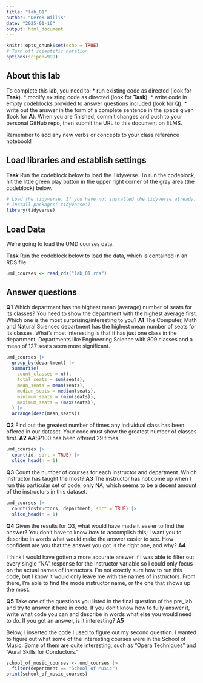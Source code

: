 ```yaml
---
title: "lab_01"
author: "Derek Willis"
date: "2025-01-16"
output: html_document
---
```


```r
knitr::opts_chunk$set(echo = TRUE)
# Turn off scientific notation
options(scipen=999)
```

## About this lab

To complete this lab, you need to: \* run existing code as directed (look for **Task**). \* modify existing code as directed (look for **Task**). \* write code in empty codeblocks provided to answer questions included (look for **Q**). \* write out the answer in the form of a complete sentence in the space given (look for **A**). When you are finished, commit changes and push to your personal GitHub repo, then submit the URL to this document on ELMS.

Remember to add any new verbs or concepts to your class reference notebook!

## Load libraries and establish settings

**Task** Run the codeblock below to load the Tidyverse. To run the codeblock, hit the little green play button in the upper right corner of the gray area (the codeblock) below.

```r
# Load the tidyverse. If you have not installed the tidyverse already, remove the # from the next line and run it first.  
# install.packages('tidyverse')
library(tidyverse)
```

## Load Data

We're going to load the UMD courses data.

**Task** Run the codeblock below to load the data, which is contained in an RDS file.

```r
umd_courses <- read_rds("lab_01.rds")
```

## Answer questions

**Q1** Which department has the highest mean (average) number of seats for its classes? You need to show the department with the highest average first. Which one is the most surprising/interesting to you? **A1**
The Computer, Math and Natural Sciences department has the highest mean number of seats for its classes. What's most interesting is that it has just one class in the department. Departments like Engineering Science with 809 classes and a mean of 127 seats seem more significant.
```r
umd_courses |>
  group_by(department) |>
  summarise(
    count_classes = n(),
    total_seats = sum(seats),
    mean_seats = mean(seats),
    median_seats = median(seats),
    minimum_seats = (min(seats)),
    maximum_seats = (max(seats)),
  ) |>
  arrange(desc(mean_seats)) 
```

**Q2** Find out the greatest number of times any individual class has been offered in our dataset. Your code must show the greatest number of classes first.
**A2**
AASP100 has been offered 29 times.
```r
umd_courses |>
  count(id, sort = TRUE) |>
  slice_head(n = 1)
```

**Q3** Count the number of courses for each instructor and department. Which instructor has taught the most?
**A3**
The instructor has not come up when I run this particular set of code, only NA, which seems to be a decent amount of the instructors in this dataset.
```r
umd_courses |>
  count(instructors, department, sort = TRUE) |>
  slice_head(n = 1)
```

**Q4** Given the results for Q3, what would have made it easier to find the answer? You don't have to know *how* to accomplish this; I want you to describe in words what would make the answer easier to see. How confident are you that the answer you got is the right one, and why? **A4**

I think I would have gotten a more accurate answer if I was able to filter out every single "NA" response for the instructor variable so I could only focus on the actual names of instructors. I'm not exactly sure how to run this code, but I know it would only leave me with the names of instructors. From there, I'm able to find the mode instructor name, or the one that shows up the most.

**Q5** Take one of the questions you listed in the final question of the pre_lab and try to answer it here in code. If you don't know how to fully answer it, write what code you can and describe in words what else you would need to do. If you got an answer, is it interesting? **A5**

Below, I inserted the code I used to figure out my second question. I wanted to figure out what some of the interesting courses were in the School of Music. Some of them are quite interesting, such as "Opera Techniques" and "Aural Skills for Conductors."
```r
school_of_music_courses <- umd_courses |>
  filter(department == "School of Music")
print(school_of_music_courses)
```

